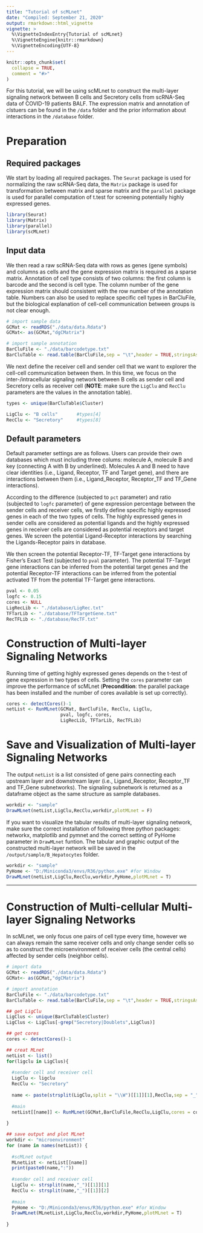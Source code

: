 ```yaml
---
title: "Tutorial of scMLnet"
date: "Compiled: September 21, 2020"
output: rmarkdown::html_vignette
vignette: >
  %\VignetteIndexEntry{Tutorial of scMLnet}
  %\VignetteEngine{knitr::rmarkdown}
  %\VignetteEncoding{UTF-8}
---
```


```r
knitr::opts_chunk$set(
  collapse = TRUE,
  comment = "#>"
)
```

For this tutorial, we will be using scMLnet to construct the multi-layer signaling network between B cells and Secretory cells from scRNA-Seq data of COVID-19 patients BALF. The expression matrix and annotation of clstuers can be found in the `/data` folder and the prior information about interactions in the `/database` folder.

# Preparation

## Required packages

We start by loading all required packages. The `Seurat` package is used for normalizing the raw scRNA-Seq data, the `Matrix` package is used for transformation between matrix and sparse matrix and the `parallel` package is used for parallel computation of t.test for screening potentially highly expressed genes.

```r
library(Seurat)
library(Matrix)
library(parallel)
library(scMLnet)
```

## Input data

We then read a raw scRNA-Seq data with rows as genes (gene symbols) and columns as cells and the gene expression matrix is required as a sparse matrix. Annotation of cell type consists of two columns: the first column is barcode and the second is cell type. The column number of the gene expression matrix should consistent with the row number of the annotation table. Numbers can also be used to replace specific cell types in BarCluFile, but the biological explanation of cell-cell communication between groups is not clear enough.

```r
# import sample data
GCMat <- readRDS("./data/data.Rdata")
GCMat<- as(GCMat,"dgCMatrix")

# import sample annotation
BarCluFile <- "./data/barcodetype.txt"
BarCluTable <- read.table(BarCluFile,sep = "\t",header = TRUE,stringsAsFactors = FALSE)
```

We next define the receiver cell and sender cell that we want to explorer the cell-cell communication between them. In this time, we focus on the inter-/intracellular signaling network between B cells as sender cell and Secretory cells as receiver cell (**NOTE**: make sure the `LigClu` and `RecClu` parameters are the values in the annotation table).

```r
types <- unique(BarCluTable$Cluster)

LigClu <- "B cells"       #types[4]
RecClu <- "Secretory"     #types[8]
```

## Default parameters

Default parameter settings are as follows. Users can provide their own databases which must including three colums: molecule A, molecule B and key (connecting A with B by underlined). Molecules A and B need to have clear identities (i.e., Ligand, Receptor, TF and Target gene), and there are interactions between them (i.e., Ligand_Receptor, Receptor_TF and TF_Gene interactions).

According to the difference (subjected to `pct` parameter) and ratio (subjected to `logfc` parameter) of gene expression percentage between the sender cells and receiver cells, we firstly define specific highly expressed genes in each of the two types of cells. The highly expressed genes in sender cells are considered as potential ligands and the highly expressed genes in receiver cells are considered as potential receptors and target genes. We screen the potential Ligand-Receptor interactions by searching the Ligands-Receptor pairs in database.

We then screen the potential Receptor-TF, TF-Target gene interactions by Fisher's Exact Test (subjected to `pval` parameter). The potential TF-Target gene interactions can be inferred from the potential target genes and the potential Receptor-TF interactions can be inferred from the potential activated TF from the potential TF-Target gene interactions.

```r
pval <- 0.05
logfc <- 0.15
cores <- NULL
LigRecLib <- "./database/LigRec.txt"
TFTarLib <- "./database/TFTargetGene.txt"
RecTFLib <- "./database/RecTF.txt"
```

# Construction of Multi-layer Signaling Networks

Running time of getting highly expressed genes depends on the t-test of gene expression in two types of cells. Setting the `cores` parameter can improve the performance of scMLnet (**Precondition**: the parallel package has been installed and the number of cores available is set up correctly).

```r
cores <- detectCores()-1
netList <- RunMLnet(GCMat, BarCluFile, RecClu, LigClu, 
                    pval, logfc, cores, 
                    LigRecLib, TFTarLib, RecTFLib)
```

# Save and Visualization of Multi-layer Signaling Networks

The output `netList` is a list consisted of gene pairs connecting each upstream layer and downstream layer (i.e., Ligand_Receptor, Receptor_TF and TF_Gene subnetworks). The signaling subnetwork is returned as a dataframe object as the same structure as sample databases. 

```r
workdir <- "sample"
DrawMLnet(netList,LigClu,RecClu,workdir,plotMLnet = F)
```

If you want to visualize the tabular results of multi-layer signaling network, make sure the correct installation of following three python packages: networkx, matplotlib and pymnet and the correct setting of PyHome parameter in `DrawMLnet` funtion. The tabular and graphic output of the constructed multi-layer network will be saved in the `/output/sample/B_Hepatocytes` folder.

```r
workdir <- "sample"
PyHome <- "D:/Miniconda3/envs/R36/python.exe" #for Window
DrawMLnet(netList,LigClu,RecClu,workdir,PyHome,plotMLnet = T)
```
---

# Construction of Multi-cellular Multi-layer Signaling Networks

In scMLnet, we only focus one pairs of cell type every time, however we can always remain the same receiver cells and only change sender cells so as to construct the microenvironment of receiver cells (the central cells) affected by sender cells (neighbor cells). 

```r

# import data
GCMat <- readRDS("./data/data.Rdata")
GCMat<- as(GCMat,"dgCMatrix")

# import annotation
BarCluFile <- "./data/barcodetype.txt"
BarCluTable <- read.table(BarCluFile,sep = "\t",header = TRUE,stringsAsFactors = FALSE)

## get LigClu
LigClus <- unique(BarCluTable$Cluster)
LigClus <- LigClus[-grep("Secretory|Doublets",LigClus)]

## get cores
cores <- detectCores()-1

## creat MLnet
netList <- list()
for(ligclu in LigClus){
  
  #sender cell and receiver cell
  LigClu <- ligclu
  RecClu <- "Secretory"
  
  name <- paste(strsplit(LigClu,split = "\\W")[[1]][1],RecClu,sep = "_")
  
  #main
  netList[[name]] <- RunMLnet(GCMat,BarCluFile,RecClu,LigClu,cores = cores)
  
}

## save output and plot MLnet
workdir <- "microenvironment"
for (name in names(netList)) {
  
  #scMLnet output
  MLnetList <- netList[[name]]
  print(paste0(name,":"))
  
  #sender cell and receiver cell
  LigClu <- strsplit(name,"_")[[1]][1]
  RecClu <- strsplit(name,"_")[[1]][2]
  
  #main
  PyHome <- "D:/Miniconda3/envs/R36/python.exe" #for Window
  DrawMLnet(MLnetList,LigClu,RecClu,workdir,PyHome,plotMLnet = T)
  
}

```
